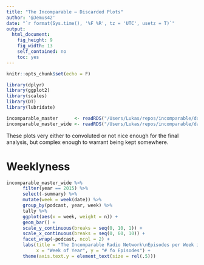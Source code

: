 ```yaml
---
title: "The Incomparable — Discarded Plots"
author: '@Jemus42'
date: "`r format(Sys.time(), '%F %R', tz = 'UTC', usetz = T)`"
output:
  html_document:
    fig_height: 9
    fig_width: 13
    self_contained: no
    toc: yes
---
```


```r
knitr::opts_chunk$set(echo = F)

library(dplyr)
library(ggplot2)
library(scales)
library(DT)
library(lubridate)

incomparable_master      <- readRDS("/Users/Lukas/repos/incomparable/data/incomparable_master.rds")
incomparable_master_wide <- readRDS("/Users/Lukas/repos/incomparable/data/incomparable_master_wide.rds")
```

These plots very either to convoluted or not nice enough for the final analysis, but complex enough to warrant being kept somewhere.

# Weeklyness

```r
incomparable_master_wide %>%
      filter(year == 2015) %>%
      select(-summary) %>%
      mutate(week = week(date)) %>%
      group_by(podcast, year, week) %>%
      tally %>%
      ggplot(aes(x = week, weight = n)) +
      geom_bar() +
      scale_y_continuous(breaks = seq(0, 10, 1)) +
      scale_x_continuous(breaks = seq(0, 60, 10)) +
      facet_wrap(~podcast, ncol = 2) +
      labs(title = "The Incomparable Radio Network\nEpisodes per Week in 2015",
           x = "Week of Year", y = "# fo Episodes") +
      theme(axis.text.y = element_text(size = rel(.5)))
```

